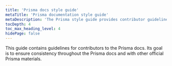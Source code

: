 ```yaml
---
title: 'Prisma docs style guide'
metaTitle: 'Prisma documentation style guide'
metaDescription: 'The Prisma style guide provides contributor guidelines for the Prisma docs.'
tocDepth: 4
toc_max_heading_level: 4
hidePage: false
---
```


<TopBlock>

This guide contains guidelines for contributors to the Prisma docs. Its goal is to ensure consistency throughout the Prisma docs and with other official Prisma materials.

<Subsections depth="3" />

</TopBlock>
